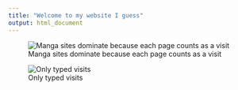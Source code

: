 ```yaml
---
title: "Welcome to my website I guess"
output: html_document
---
```


![Manga sites dominate because each page counts as a visit](browser_history_graph_files/figure-html/browser_history_line_graph-1.png)

![Only typed visits](browser_browser_history_graph_files/figure-html/typed_browser_history_line_graph-1.png)